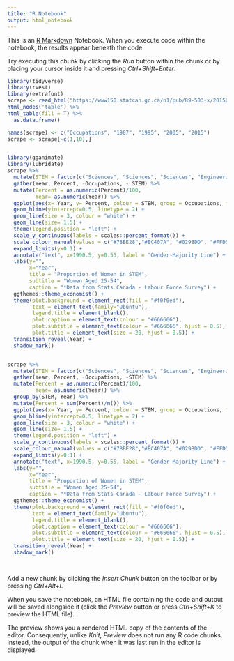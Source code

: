 ```yaml
---
title: "R Notebook"
output: html_notebook
---
```


This is an [R Markdown](http://rmarkdown.rstudio.com) Notebook. When you execute code within the notebook, the results appear beneath the code. 

Try executing this chunk by clicking the *Run* button within the chunk or by placing your cursor inside it and pressing *Ctrl+Shift+Enter*. 

```r
library(tidyverse)
library(rvest)
library(extrafont)
scrape <- read_html("https://www150.statcan.gc.ca/n1/pub/89-503-x/2015001/article/14694/c-g/c-g016-eng.htm") %>%
html_nodes('table') %>%
html_table(fill = T) %>%
  as.data.frame()

names(scrape) <- c("Occupations", "1987", "1995", "2005", "2015")
scrape <- scrape[-c(1,10),]


library(gganimate)
library(lubridate)
scrape %>%
  mutate(STEM = factor(c("Sciences", "Sciences", "Sciences", "Engineering", "Engineering", "Engineering", "Mathematics", "Technology"), levels = c("Sciences", "Technology", "Engineering", "Mathematics"), ordered = T)) %>%
  gather(Year, Percent, -Occupations, - STEM) %>%
  mutate(Percent = as.numeric(Percent)/100,
         Year= as.numeric(Year)) %>%
  ggplot(aes(x= Year, y= Percent, colour = STEM, group = Occupations, frames = Year)) +
  geom_hline(yintercept=0.5, linetype = 2) +
  geom_line(size = 3, colour = "white") +
  geom_line(size= 1.5) +
  theme(legend.position = "left") +
  scale_y_continuous(labels = scales::percent_format()) +
  scale_colour_manual(values = c("#78BE28","#EC407A", "#029BDD", "#FFD54F")) +
  expand_limits(y=0:1) +
  annotate("text", x=1990.5, y=0.55, label = "Gender-Majority Line") +
  labs(y="",
       x="Year",
       title = "Proportion of Women in STEM",
       subtitle = "Women Aged 25-54",
       caption = "*Data from Stats Canada - Labour Force Survey") +
  ggthemes::theme_economist() +
  theme(plot.background = element_rect(fill = "#f0f0ed"),
        text = element_text(family="Ubuntu"),
        legend.title = element_blank(),
        plot.caption = element_text(colour = "#666666"),
        plot.subtitle = element_text(colour = "#666666", hjust = 0.5),
        plot.title = element_text(size = 20, hjust = 0.5)) +
  transition_reveal(Year) +
  shadow_mark()


scrape %>%
  mutate(STEM = factor(c("Sciences", "Sciences", "Sciences", "Engineering", "Engineering", "Engineering", "Mathematics", "Technology"), levels = c("Sciences", "Technology", "Engineering", "Mathematics"), ordered = T)) %>%
  gather(Year, Percent, -Occupations, -STEM) %>%
  mutate(Percent = as.numeric(Percent)/100,
         Year= as.numeric(Year)) %>%
  group_by(STEM, Year) %>%
  mutate(Percent = sum(Percent)/n()) %>%
  ggplot(aes(x= Year, y= Percent, colour = STEM, group = Occupations, frames = Year)) +
  geom_hline(yintercept=0.5, linetype = 2) +
  geom_line(size = 3, colour = "white") +
  geom_line(size= 1.5) +
  theme(legend.position = "left") +
  scale_y_continuous(labels = scales::percent_format()) +
  scale_colour_manual(values = c("#78BE28","#EC407A", "#029BDD", "#FFD54F")) +
  expand_limits(y=0:1) +
  annotate("text", x=1990.5, y=0.55, label = "Gender-Majority Line") +
  labs(y="",
       x="Year",
       title = "Proportion of Women in STEM",
       subtitle = "Women Aged 25-54",
       caption = "*Data from Stats Canada - Labour Force Survey") +
  ggthemes::theme_economist() +
  theme(plot.background = element_rect(fill = "#f0f0ed"),
        text = element_text(family="Ubuntu"),
        legend.title = element_blank(),
        plot.caption = element_text(colour = "#666666"),
        plot.subtitle = element_text(colour = "#666666", hjust = 0.5),
        plot.title = element_text(size = 20, hjust = 0.5)) +
  transition_reveal(Year) +
  shadow_mark()

  
```

Add a new chunk by clicking the *Insert Chunk* button on the toolbar or by pressing *Ctrl+Alt+I*.

When you save the notebook, an HTML file containing the code and output will be saved alongside it (click the *Preview* button or press *Ctrl+Shift+K* to preview the HTML file).

The preview shows you a rendered HTML copy of the contents of the editor. Consequently, unlike *Knit*, *Preview* does not run any R code chunks. Instead, the output of the chunk when it was last run in the editor is displayed.
